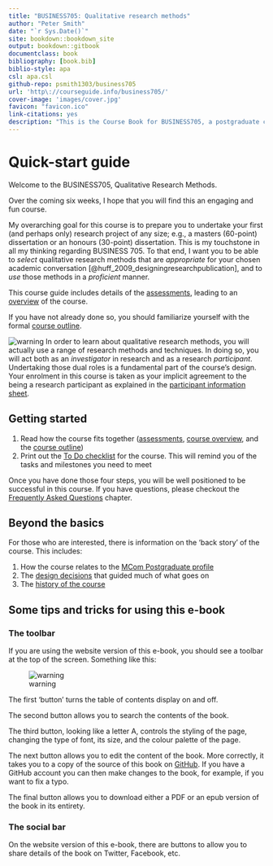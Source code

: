 ```yaml
--- 
title: "BUSINESS705: Qualitative research methods"
author: "Peter Smith"
date: "`r Sys.Date()`"
site: bookdown::bookdown_site
output: bookdown::gitbook
documentclass: book
bibliography: [book.bib]
biblio-style: apa
csl: apa.csl
github-repo: psmith1303/business705
url: 'http\://courseguide.info/business705/'
cover-image: 'images/cover.jpg'
favicon: "favicon.ico"
link-citations: yes
description: "This is the Course Book for BUSINESS705, a postgraduate course in qualitative research methods."
---
```



# Quick-start guide {-}

Welcome to the BUSINESS705, Qualitative Research Methods.

Over the coming six weeks, I hope that you will find this an engaging
and fun course.

My overarching goal for this course is to prepare you to undertake
your first (and perhaps only) research project of any size; e.g., a
masters (60-point) dissertation or an honours (30-point) dissertation.
This is my touchstone in all my thinking regarding BUSINESS 705. To
that end, I want you to be able to *select* qualitative research
methods that are *appropriate* for your chosen academic conversation
[@huff_2009_designingresearchpublication], and to *use* those methods
in a *proficient* manner.

This course guide includes details of
the [assessments](#assessment-overview), leading to
an [overview](#course-overview) of the course.

If you have not already done so, you should familiarize yourself with
the formal [course outline](#course-outline).

![warning](images/warning.png) In order to learn about qualitative
research methods, you will actually use a range of research methods
and techniques. In doing so, you will act both as an *investigator* in
research and as a research *participant*. Undertaking those dual roles
is a fundamental part of the course's design. Your enrolment in this
course is taken as your implicit agreement to the being a research
participant as explained in the [participant information sheet](#pis).


## Getting started {-}

1. Read how the course fits together
([assessments](#assessment-overview),
[course overview](#course-overview), and
the [course outline](#course-outline))
2. Print out the [To Do checklist](#todo-checklist) for the course.
   This will remind you of the tasks and milestones you need to meet

Once you have done those four steps, you will be well positioned to be
successful in this course. If you have questions, please checkout
the [Frequently Asked Questions](#faq) chapter.

## Beyond the basics {-}

For those who are interested, there is information on the 'back story'
of the course. This includes:

1. How the course relates to the [MCom Postgraduate profile](#profile)
2. The [design decisions](#course-design) that guided much of what goes on
3. The [history of the course](#course-history)

## Some tips and tricks for using this e-book  {-}

### The toolbar {-}

If you are using the website version of this e-book, you should see a
toolbar at the top of the screen. Something like this:

![warning](images/toolbar.png)

The first 'button' turns the table of contents display on and off.

The second button allows you to search the contents of the book.

The third button, looking like a letter A, controls the styling of the
page, changing the type of font, its size, and the colour palette of
the page.

The next button allows you to edit the content of the book. More
correctly, it takes you to a copy of the source of this book
on [GitHub](https://www.github.com). If you have a GitHub account you
can then make changes to the book, for example, if you want to fix a
typo.

The final button allows you to download either a PDF or an epub
version of the book in its entirety.

### The social bar {-}

On the website version of this e-book, there are buttons to allow you
to share details of the book on Twitter, Facebook, etc.
